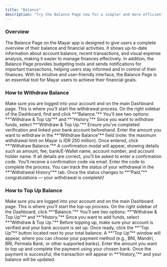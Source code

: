 ```yaml
---
title: "Balance"
description: "Try the Balance Page now for a simpler and more efficient financial management experience!"
---
```


### Overview

The Balance Page on the Mayar app is designed to give users a complete overview of their balance and financial activities. It shows up-to-date information about account balance, recent transactions, and visual expense analysis, making it easier to manage finances effectively. In addition, the Balance Page provides budgeting tools and sends notifications for important transactions, helping users stay informed and in control of their finances. With its intuitive and user-friendly interface, the Balance Page is an essential tool for Mayar users to achieve their financial goals.

### How to Withdraw Balance

<Steps>
  <Step title="Log in to Mayar Dashboard">
     Make sure you are logged into your account and on the main Dashboard page. This is where you’ll start the withdrawal process.
  </Step>
  <Step title="Access the “Balance” Page">
    On the right sidebar of the Dashboard, find and click **“Balance.”** You’ll see two options: **“Withdraw & Top Up”** and **“History.”** Since you want to withdraw funds, select **“Withdraw & Top Up.”**
  </Step>
  <Step title="Make a Withdrawal">
    Ensure you’ve completed verification and linked your bank account beforehand. Enter the amount you want to withdraw in the **“Withdraw Balance”** field (note: the maximum withdrawal limit on Mayar is IDR 250 million). Once entered, click **“Withdraw Balance.”**
  </Step>
  <Step title="Confirm Withdrawal">
    A confirmation modal will appear, showing details such as amount, fee, bank/E-Wallet name, account number, and account holder name. If all details are correct, you’ll be asked to enter a confirmation code.
  </Step>
  <Step title="Successful Withdrawal">
    You’ll receive a confirmation code via email. Enter the code to complete the process. You can track the status of your withdrawal in the **“Withdrawal History”** tab. Once the status changes to **“Paid,”** congratulations — your withdrawal is complete\!
  </Step>
</Steps>

### How to Top Up Balance

<Steps>
  <Step title="Log in to Mayar Dashboard">
    Make sure you are logged into your account and on the main Dashboard page. This is where you’ll start the top-up process.
  </Step>
  <Step title="Access the “Balance” Page">
    On the right sidebar of the Dashboard, click **“Balance.”** You’ll see two options: **“Withdraw & Top Up”** and **“History.”** Since you want to add funds, select **“Withdraw & Top Up.”**
  </Step>
  <Step title="Prepare for Top Up">
    Before topping up, make sure your account is verified and your bank account is set up. Once ready, click the **“Top Up”** button located next to your total balance.
  </Step>
  <Step title="Process the Top Up">
    A **“Top Up”** window will appear, where you can choose your payment method (e.g., BNI, Mandiri, BRI, Permata Bank, or other supported banks). Enter the amount you want to top up and complete the payment using your chosen bank. Once the payment is successful, the transaction will appear in **“History,”** and your balance will be updated.
  </Step>
</Steps>